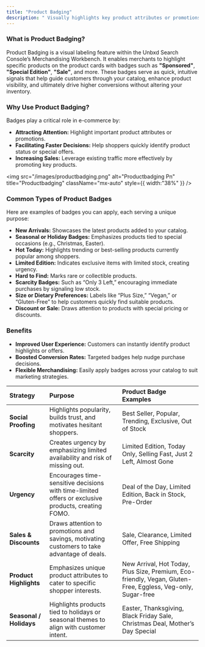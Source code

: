 ```yaml
---
title: "Product Badging"
description: " Visually highlights key product attributes or promotions on product cards to guide shoppers and boost engagement"
---
```


### What is Product Badging?

Product Badging is a visual labeling feature within the Unbxd Search Console’s Merchandising Workbench. It enables merchants to highlight specific products on the product cards with badges such as **"Sponsored"**, **"Special Edition"**, **"Sale"**, and more. These badges serve as quick, intuitive signals that help guide customers through your catalog, enhance product visibility, and ultimately drive higher conversions without altering your inventory.

### Why Use Product Badging?

Badges play a critical role in e-commerce by:

- **Attracting Attention:** Highlight important product attributes or promotions.
- **Facilitating Faster Decisions:** Help shoppers quickly identify product status or special offers.
- **Increasing Sales:** Leverage existing traffic more effectively by promoting key products.

<img
  src="/images/productbadging.png"
  alt="Productbadging Pn"
  title="Productbadging"
  className="mx-auto"
  style={{ width:"38%" }}
/>

### Common Types of Product Badges

Here are examples of badges you can apply, each serving a unique purpose:

- **New Arrivals:** Showcases the latest products added to your catalog.
- **Seasonal or Holiday Badges:** Emphasizes products tied to special occasions (e.g., Christmas, Easter).
- **Hot Today:** Highlights trending or best-selling products currently popular among shoppers.
- **Limited Edition:** Indicates exclusive items with limited stock, creating urgency.
- **Hard to Find:** Marks rare or collectible products.
- **Scarcity Badges:** Such as “Only 3 Left,” encouraging immediate purchases by signaling low stock.
- **Size or Dietary Preferences:** Labels like “Plus Size,” “Vegan,” or “Gluten-Free” to help customers quickly find suitable products.
- **Discount or Sale:** Draws attention to products with special pricing or discounts.

### Benefits

- **Improved User Experience:** Customers can instantly identify product highlights or offers.
- **Boosted Conversion Rates:** Targeted badges help nudge purchase decisions.
- **Flexible Merchandising:** Easily apply badges across your catalog to suit marketing strategies.

| **Strategy**            | **Purpose**                                                                                        | **Product Badge Examples**                                                                                  |
| :---------------------- | :------------------------------------------------------------------------------------------------- | :---------------------------------------------------------------------------------------------------------- |
| **Social Proofing**     | Highlights popularity, builds trust, and motivates hesitant shoppers.                              | Best Seller, Popular, Trending, Exclusive, Out of Stock                                                     |
| **Scarcity**            | Creates urgency by emphasizing limited availability and risk of missing out.                       | Limited Edition, Today Only, Selling Fast, Just 2 Left, Almost Gone                                         |
| **Urgency**             | Encourages time-sensitive decisions with time-limited offers or exclusive products, creating FOMO. | Deal of the Day, Limited Edition, Back in Stock, Pre-Order                                                  |
| **Sales & Discounts**   | Draws attention to promotions and savings, motivating customers to take advantage of deals.        | Sale, Clearance, Limited Offer, Free Shipping                                                               |
| **Product Highlights**  | Emphasizes unique product attributes to cater to specific shopper interests.                       | New Arrival, Hot Today, Plus Size, Premium, Eco-friendly, Vegan, Gluten-Free, Eggless, Veg-only, Sugar-free |
| **Seasonal / Holidays** | Highlights products tied to holidays or seasonal themes to align with customer intent.             | Easter, Thanksgiving, Black Friday Sale, Christmas Deal, Mother’s Day Special                               |